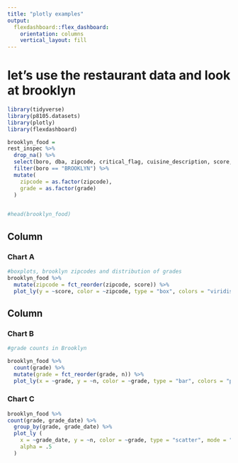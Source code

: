 ```yaml
---
title: "plotly examples"
output: 
  flexdashboard::flex_dashboard:
    orientation: columns
    vertical_layout: fill
---
```


# let's use the restaurant data and look at brooklyn

```r
library(tidyverse)
library(p8105.datasets)
library(plotly)
library(flexdashboard)
```


```r

brooklyn_food =
rest_inspec %>%
  drop_na() %>%
  select(boro, dba, zipcode, critical_flag, cuisine_description, score, grade, grade_date, violation_code, violation_description)%>%
  filter(boro == "BROOKLYN") %>%
  mutate(
    zipcode = as.factor(zipcode),
    grade = as.factor(grade)
  )

  
#head(brooklyn_food)
```

Column {data-width=650}
-----------------------------------------------------------------------

### Chart A



```r
#boxplots, brooklyn zipcodes and distribution of grades
brooklyn_food %>%
  mutate(zipcode = fct_reorder(zipcode, score)) %>% 
  plot_ly(y = ~score, color = ~zipcode, type = "box", colors = "viridis")

```


Column {data-width=350}
-----------------------------------------------------------------------

### Chart B

```r
#grade counts in Brooklyn

brooklyn_food %>%
  count(grade) %>% 
  mutate(grade = fct_reorder(grade, n)) %>% 
  plot_ly(x = ~grade, y = ~n, color = ~grade, type = "bar", colors = "plasma")

```

### Chart C

```r


brooklyn_food %>%
count(grade, grade_date) %>%
  group_by(grade, grade_date) %>%
  plot_ly (
    x = ~grade_date, y = ~n, color = ~grade, type = "scatter", mode = "markers", colors = "viridis",
    alpha = .5
  )

```